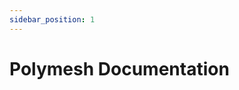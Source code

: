 ```yaml
---
sidebar_position: 1
---
```


# Polymesh Documentation

<ActionCardWrapper>
  <ActionCard
    href="/polymesh-docs/category/network"
    text="Network"
    desc="Learn about the architecture of the Polymesh Blockchain."
  ></ActionCard>
  <ActionCard
    href="/polymesh-docs/category/primitives"
    text="Primitives"
    desc="Learn about the core functionality of the Polymesh Blockchain."
  ></ActionCard>
</ActionCardWrapper>
